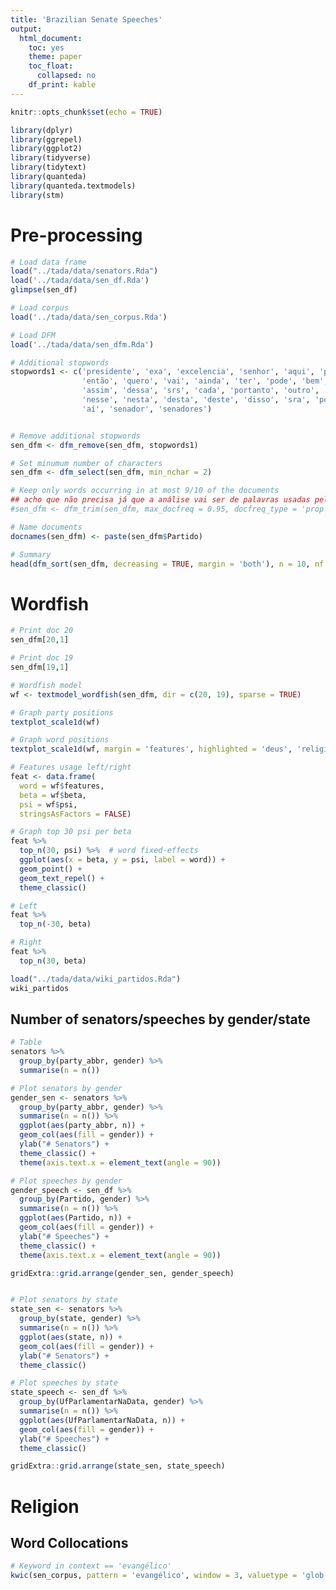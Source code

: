 ```yaml
---
title: 'Brazilian Senate Speeches'
output: 
  html_document: 
    toc: yes
    theme: paper
    toc_float:
      collapsed: no
    df_print: kable
---
```



```r
knitr::opts_chunk$set(echo = TRUE)
```


```r
library(dplyr)
library(ggrepel)
library(ggplot2)
library(tidyverse)
library(tidytext)
library(quanteda)
library(quanteda.textmodels)
library(stm)
```


# Pre-processing

```r
# Load data frame
load("../tada/data/senators.Rda")
load('../tada/data/sen_df.Rda')
glimpse(sen_df)

# Load corpus
load('../tada/data/sen_corpus.Rda')

# Load DFM
load('../tada/data/sen_dfm.Rda')
```


```r
# Additional stopwords
stopwords1 <- c('presidente', 'exa', 'excelencia', 'senhor', 'aqui', 'porque', 'ser',
                'então', 'quero', 'vai', 'ainda', 'ter', 'pode', 'bem', 'obrigado',
                'assim', 'dessa', 'srs', 'cada', 'portanto', 'outro', 'toda', 'além', 
                'nesse', 'nesta', 'desta', 'deste', 'disso', 'sra', 'pois', 'nó', 'sr',
                'aí', 'senador', 'senadores')


# Remove additional stopwords
sen_dfm <- dfm_remove(sen_dfm, stopwords1)

# Set minumum number of characters
sen_dfm <- dfm_select(sen_dfm, min_nchar = 2)

# Keep only words occurring in at most 9/10 of the documents
## acho que não precisa já que a análise vai ser de palavras usadas pelos dois lados. + se usarmos essa função, a palavra 'deus' sai da dfm. ##
#sen_dfm <- dfm_trim(sen_dfm, max_docfreq = 0.95, docfreq_type = 'prop')

# Name documents
docnames(sen_dfm) <- paste(sen_dfm$Partido)

# Summary 
head(dfm_sort(sen_dfm, decreasing = TRUE, margin = 'both'), n = 10, nf = 5) 
```


# Wordfish 

```r
# Print doc 20
sen_dfm[20,1]

# Print doc 19
sen_dfm[19,1]

# Wordfish model
wf <- textmodel_wordfish(sen_dfm, dir = c(20, 19), sparse = TRUE)
```


```r
# Graph party positions
textplot_scale1d(wf)

# Graph word positions
textplot_scale1d(wf, margin = 'features', highlighted = 'deus', 'religião')
```


```r
# Features usage left/right
feat <- data.frame(
  word = wf$features,
  beta = wf$beta,
  psi = wf$psi,
  stringsAsFactors = FALSE)

# Graph top 30 psi per beta
feat %>% 
  top_n(30, psi) %>%  # word fixed-effects
  ggplot(aes(x = beta, y = psi, label = word)) +
  geom_point() +
  geom_text_repel() +
  theme_classic()

# Left
feat %>% 
  top_n(-30, beta)

# Right
feat %>% 
  top_n(30, beta)
```


```r
load("../tada/data/wiki_partidos.Rda")
wiki_partidos
```

## Number of senators/speeches by gender/state

```r
# Table
senators %>% 
  group_by(party_abbr, gender) %>% 
  summarise(n = n())

# Plot senators by gender
gender_sen <- senators %>% 
  group_by(party_abbr, gender) %>% 
  summarise(n = n()) %>%
  ggplot(aes(party_abbr, n)) +
  geom_col(aes(fill = gender)) +
  ylab("# Senators") +
  theme_classic() +
  theme(axis.text.x = element_text(angle = 90)) 

# Plot speeches by gender
gender_speech <- sen_df %>% 
  group_by(Partido, gender) %>% 
  summarise(n = n()) %>%
  ggplot(aes(Partido, n)) +
  geom_col(aes(fill = gender)) +
  ylab("# Speeches") +
  theme_classic() +
  theme(axis.text.x = element_text(angle = 90))

gridExtra::grid.arrange(gender_sen, gender_speech)


# Plot senators by state
state_sen <- senators %>% 
  group_by(state, gender) %>% 
  summarise(n = n()) %>%
  ggplot(aes(state, n)) +
  geom_col(aes(fill = gender)) +
  ylab("# Senators") +
  theme_classic() 

# Plot speeches by state
state_speech <- sen_df %>% 
  group_by(UfParlamentarNaData, gender) %>% 
  summarise(n = n()) %>%
  ggplot(aes(UfParlamentarNaData, n)) +
  geom_col(aes(fill = gender)) +
  ylab("# Speeches") +
  theme_classic() 

gridExtra::grid.arrange(state_sen, state_speech)
```


# Religion

## Word Collocations

```r
# Keyword in context == 'evangélico'
kwic(sen_corpus, pattern = 'evangélico', window = 3, valuetype = 'glob')
```



